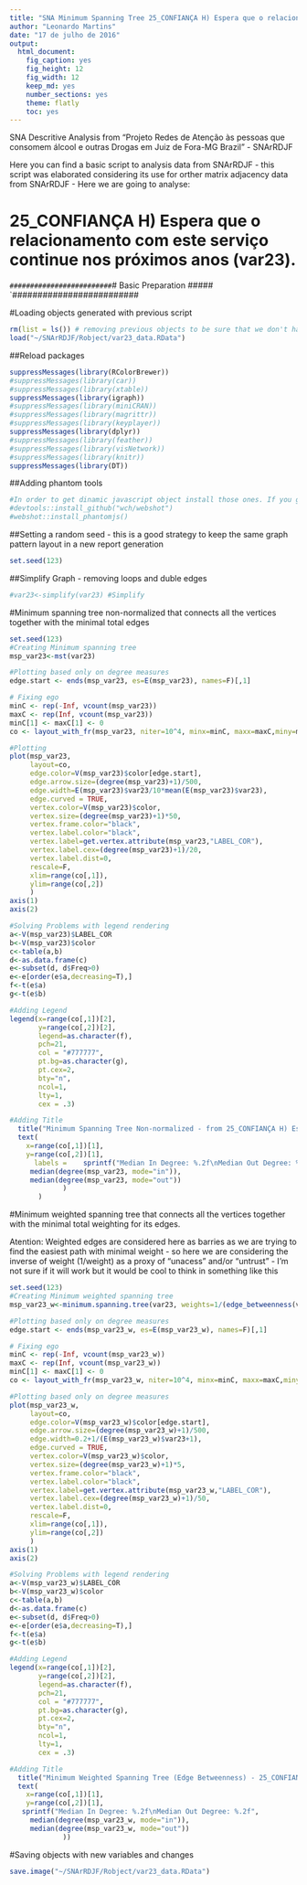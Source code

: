 ```yaml
---
title: "SNA Minimum Spanning Tree 25_CONFIANÇA H) Espera que o relacionamento com este serviço continue nos próximos anos (var23)."
author: "Leonardo Martins"
date: "17 de julho de 2016"
output: 
  html_document: 
    fig_caption: yes
    fig_height: 12
    fig_width: 12
    keep_md: yes
    number_sections: yes
    theme: flatly
    toc: yes
---
```

SNA Descritive Analysis from "Projeto Redes de Atenção às pessoas que consomem álcool e outras Drogas em Juiz de Fora-MG   Brazil"  - SNArRDJF

Here you can find a basic script to analysis data from SNArRDJF - this script was elaborated considering its use for orther matrix adjacency data from SNArRDJF - Here we are going to analyse:

# 25_CONFIANÇA H) Espera que o relacionamento com este serviço continue nos próximos anos (var23).

`#########################
`# Basic Preparation #####
`#########################

#Loading objects generated with previous script 
```r
rm(list = ls()) # removing previous objects to be sure that we don't have objects conflicts name
load("~/SNArRDJF/Robject/var23_data.RData")
```
##Reload packages
```r
suppressMessages(library(RColorBrewer))
#suppressMessages(library(car))
#suppressMessages(library(xtable))
suppressMessages(library(igraph))
#suppressMessages(library(miniCRAN))
#suppressMessages(library(magrittr))
#suppressMessages(library(keyplayer))
suppressMessages(library(dplyr))
#suppressMessages(library(feather))
#suppressMessages(library(visNetwork))
#suppressMessages(library(knitr))
suppressMessages(library(DT))
```
##Adding phantom tools
```r
#In order to get dinamic javascript object install those ones. If you get problems installing go to Stackoverflow.com and type your error to discover what to do. In some cases the libraries need to be intalled in outside R libs.
#devtools::install_github("wch/webshot")
#webshot::install_phantomjs()
```
##Setting a random seed - this is a good strategy to keep the same graph pattern layout in a new report generation
```r
set.seed(123)
```

##Simplify Graph - removing loops and duble edges 
```r
#var23<-simplify(var23) #Simplify
```

#Minimum spanning tree non-normalized that connects all the vertices together with the minimal total edges
```r
set.seed(123)
#Creating Minimum spanning tree
msp_var23<-mst(var23)

#Plotting based only on degree measures 
edge.start <- ends(msp_var23, es=E(msp_var23), names=F)[,1]

# Fixing ego
minC <- rep(-Inf, vcount(msp_var23))
maxC <- rep(Inf, vcount(msp_var23))
minC[1] <- maxC[1] <- 0
co <- layout_with_fr(msp_var23, niter=10^4, minx=minC, maxx=maxC,miny=minC, maxy=maxC, weights=E(msp_var23)$var23)

#Plotting
plot(msp_var23, 
     layout=co,
     edge.color=V(msp_var23)$color[edge.start],
     edge.arrow.size=(degree(msp_var23)+1)/500,
     edge.width=E(msp_var23)$var23/10*mean(E(msp_var23)$var23),
     edge.curved = TRUE,
     vertex.color=V(msp_var23)$color,
     vertex.size=(degree(msp_var23)+1)*50,
     vertex.frame.color="black",
     vertex.label.color="black",
     vertex.label=get.vertex.attribute(msp_var23,"LABEL_COR"),
     vertex.label.cex=(degree(msp_var23)+1)/20,
     vertex.label.dist=0,
     rescale=F,
     xlim=range(co[,1]), 
     ylim=range(co[,2])
     )
axis(1)
axis(2)

#Solving Problems with legend rendering 
a<-V(msp_var23)$LABEL_COR
b<-V(msp_var23)$color
c<-table(a,b)
d<-as.data.frame(c)
e<-subset(d, d$Freq>0)
e<-e[order(e$a,decreasing=T),] 
f<-t(e$a)
g<-t(e$b)

#Adding Legend
legend(x=range(co[,1])[2], 
       y=range(co[,2])[2],
       legend=as.character(f),
       pch=21,
       col = "#777777", 
       pt.bg=as.character(g),
       pt.cex=2,
       bty="n", 
       ncol=1,
       lty=1,
       cex = .3)

#Adding Title
  title("Minimum Spanning Tree Non-normalized - from 25_CONFIANÇA H) Espera que o relacionamento com este serviço continue nos próximos anos (var23).", sub = "Source: from authors ")
  text( 
    x=range(co[,1])[1],
    y=range(co[,2])[1], 
      labels =    sprintf("Median In Degree: %.2f\nMedian Out Degree: %.2f",
     median(degree(msp_var23, mode="in")), 
     median(degree(msp_var23, mode="out"))
             )
       )
```
#Minimum weighted spanning tree that connects all the vertices together with the minimal total weighting for its edges. 

Atention: Weighted edges are considered here as barries as we are trying to find the easiest path with minimal weight - so here we are considering the inverse of weight (1/weight) as a proxy of "unacess" and/or "untrust" - I'm not sure if it will work but it would be cool to think in something like this  
```r
set.seed(123)
#Creating Minimum weighted spanning tree
msp_var23_w<-minimum.spanning.tree(var23, weights=1/(edge_betweenness(var23, weights=E(var23)$var23)+1))

#Plotting based only on degree measures 
edge.start <- ends(msp_var23_w, es=E(msp_var23_w), names=F)[,1]

# Fixing ego
minC <- rep(-Inf, vcount(msp_var23_w))
maxC <- rep(Inf, vcount(msp_var23_w))
minC[1] <- maxC[1] <- 0
co <- layout_with_fr(msp_var23_w, niter=10^4, minx=minC, maxx=maxC,miny=minC, maxy=maxC, weights =E(msp_var23_w)$var23)

#Plotting based only on degree measures 
plot(msp_var23_w, 
     layout=co,
     edge.color=V(msp_var23_w)$color[edge.start],
     edge.arrow.size=(degree(msp_var23_w)+1)/500,
     edge.width=0.2+1/(E(msp_var23_w)$var23+1),
     edge.curved = TRUE,
     vertex.color=V(msp_var23_w)$color,
     vertex.size=(degree(msp_var23_w)+1)*5,
     vertex.frame.color="black",
     vertex.label.color="black",
     vertex.label=get.vertex.attribute(msp_var23_w,"LABEL_COR"),
     vertex.label.cex=(degree(msp_var23_w)+1)/50,
     vertex.label.dist=0,
     rescale=F,
     xlim=range(co[,1]), 
     ylim=range(co[,2])
     )
axis(1)
axis(2)

#Solving Problems with legend rendering 
a<-V(msp_var23_w)$LABEL_COR
b<-V(msp_var23_w)$color
c<-table(a,b)
d<-as.data.frame(c)
e<-subset(d, d$Freq>0)
e<-e[order(e$a,decreasing=T),] 
f<-t(e$a)
g<-t(e$b)

#Adding Legend
legend(x=range(co[,1])[2], 
       y=range(co[,2])[2],
       legend=as.character(f),
       pch=21,
       col = "#777777", 
       pt.bg=as.character(g),
       pt.cex=2,
       bty="n", 
       ncol=1,
       lty=1,
       cex = .3)

#Adding Title
  title("Minimum Weighted Spanning Tree (Edge Betweenness) - 25_CONFIANÇA H) Espera que o relacionamento com este serviço continue nos próximos anos (var23).", sub = "Source: from authors ")
  text( 
    x=range(co[,1])[1],
    y=range(co[,2])[1], 
   sprintf("Median In Degree: %.2f\nMedian Out Degree: %.2f",
     median(degree(msp_var23_w, mode="in")), 
     median(degree(msp_var23_w, mode="out"))
             ))
```


#Saving objects with new variables and changes
```r
save.image("~/SNArRDJF/Robject/var23_data.RData") 
```

